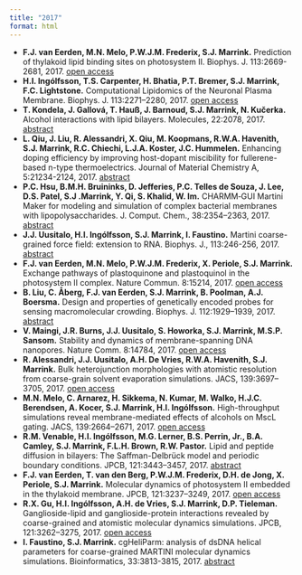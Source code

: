 ```yaml
---
title: "2017"
format: html
---
```


- **F.J. van Eerden, M.N. Melo, P.W.J.M. Frederix, S.J. Marrink.** Prediction of thylakoid lipid binding sites on photosystem II. Biophys. J. 113:2669-2681, 2017. [open access](http://www.cell.com/biophysj/abstract/S0006-3495(17)31120-7)
- **H.I. Ingólfsson, T.S. Carpenter, H. Bhatia, P.T. Bremer, S.J. Marrink, F.C. Lightstone.** Computational Lipidomics of the Neuronal Plasma Membrane. Biophys. J. 113:2271–2280, 2017. [open access](http://www.cell.com/biophysj/abstract/S0006-3495(17)31132-3)
- **T. Kondela, J. Gallová, T. Hauß, J. Barnoud, S.J. Marrink, N. Kučerka.** Alcohol interactions with lipid bilayers. Molecules, 22:2078, 2017. [abstract](http://www.mdpi.com/1420-3049/22/12/2078)
- **L. Qiu, J. Liu, R. Alessandri, X. Qiu, M. Koopmans, R.W.A. Havenith, S.J. Marrink, R.C. Chiechi, L.J.A. Koster, J.C. Hummelen.** Enhancing doping efficiency by improving host-dopant miscibility for fullerene-based n-type thermoelectrics. Journal of Material Chemistry A, 5:21234-2124, 2017. [abstract](http://pubs.rsc.org/en/content/articlelanding/2017/ta/c7ta06609k#!divAbstract)
- **P.C. Hsu, B.M.H. Bruininks, D. Jefferies, P.C. Telles de Souza, J. Lee, D.S. Patel, S.J .Marrink, Y. Qi, S. Khalid, W. Im.** CHARMM‐GUI Martini Maker for modeling and simulation of complex bacterial membranes with lipopolysaccharides. J. Comput. Chem., 38:2354–2363, 2017. [abstract](http://onlinelibrary.wiley.com/doi/10.1002/jcc.24895/full)
- **J.J. Uusitalo, H.I. Ingólfsson, S.J. Marrink, I. Faustino.** Martini coarse-grained force field: extension to RNA. Biophys. J., 113:246-256, 2017. [abstract](http://dx.doi.org/10.1016/j.bpj.2017.05.043)
- **F.J. van Eerden, M.N. Melo, P.W.J.M. Frederix, X. Periole, S.J. Marrink.** Exchange pathways of plastoquinone and plastoquinol in the photosystem II complex. Nature Commun. 8:15214, 2017. [open access](http://em.rdcu.be/wf/click?upn=KP7O1RED-2BlD0F9LDqGVeSNZPI4HSNgs5ujz0ebLhZ5E-3D_FVeFEq-2F4ZCAsRdiSmPWemcCJ1bLWlEnb-2Bn6YCusRM0dF-2FoAaGCoQGfj2KfdzbmbKuB-2Bq-2BVvWl6psnviI-2BBQy6U37hrPOleNfO8DRcMKI0cM-2FAsAUvzJDwG33-2F7vu4qOYF-2BShaq7ap7X-2FlOsNV62OzqJKyoKU-2Bs-2BOuXus2nL1u9mCsdHVb5ZJv8hWqZbj9W3If92HbBVzWkt-2FRKGkY6hYfw-3D-3D)
- **B. Liu, C. Åberg, F.J. van Eerden, S.J. Marrink, B. Poolman, A.J. Boersma.** Design and properties of genetically encoded probes for sensing macromolecular crowding. Biophys. J.  112:1929–1939, 2017. [abstract](http://www.cell.com/biophysj/fulltext/S0006-3495(17)30391-0)
- **V. Maingi, J.R. Burns, J.J. Uusitalo, S. Howorka, S.J. Marrink, M.S.P. Sansom.** Stability and dynamics of membrane-spanning DNA nanopores. Nature Comm. 8:14784, 2017. [open access](http://www.nature.com/articles/ncomms14784)
- **R. Alessandri, J.J. Uusitalo, A.H. De Vries, R.W.A. Havenith, S.J. Marrink.** Bulk heterojunction morphologies with atomistic resolution from coarse-grain solvent evaporation simulations. JACS, 139:3697–3705, 2017. [open access](http://pubs.acs.org/doi/abs/10.1021/jacs.6b11717)
- **M.N. Melo, C. Arnarez, H. Sikkema, N. Kumar, M. Walko, H.J.C. Berendsen, A. Kocer, S.J. Marrink, H.I. Ingólfsson.** High-throughput simulations reveal membrane-mediated effects of alcohols on MscL gating. JACS, 139:2664–2671, 2017. [open access](http://pubs.acs.org/doi/abs/10.1021/jacs.6b11091)
- **R.M. Venable, H.I. Ingólfsson, M.G. Lerner, B.S. Perrin, Jr., B.A. Camley, S.J. Marrink, F.L.H. Brown, R.W. Pastor.** Lipid and peptide diffusion in bilayers: The Saffman-Delbrück model and periodic boundary conditions. JPCB, 121:3443–3457, 2017. [abstract](http://pubs.acs.org/doi/abs/10.1021/acs.jpcb.6b09111)
- **F.J. van Eerden, T. van den Berg, P.W.J.M. Frederix, D.H. de Jong, X. Periole, S.J. Marrink.** Molecular dynamics of photosystem II embedded in the thylakoid membrane. JPCB, 121:3237–3249, 2017. [open access](http://pubs.acs.org/doi/abs/10.1021/acs.jpcb.6b06865)
- **R.X. Gu, H.I. Ingólfsson, A.H. de Vries, S.J. Marrink, D.P. Tieleman.** Ganglioside-lipid and ganglioside-protein interactions revealed by coarse-grained and atomistic molecular dynamics simulations. JPCB, 121:3262–3275, 2017. [open access](http://pubs.acs.org/doi/abs/10.1021/acs.jpcb.6b07142)
- **I. Faustino, S.J. Marrink.** cgHeliParm: analysis of dsDNA helical parameters for coarse-grained MARTINI molecular dynamics simulations. Bioinformatics, 33:3813-3815, 2017. [abstract](https://doi.org/10.1093/bioinformatics/btx444)